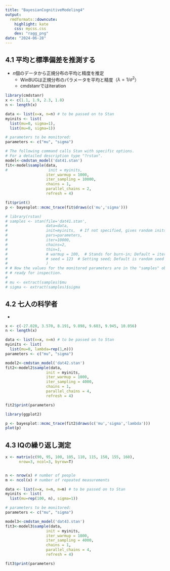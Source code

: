 ```yaml
---
title: "BayesianCognitiveModeling4"
output:
  rmdformats::downcute:
    highlight: kate
    css: mycss.css
    dev: "ragg_png"
date: "2024-06-28"
---
```

## 4.1 平均と標準偏差を推測する
- $n$個のデータから正規分布の平均と精度を推定
  - WinBUGは正規分布のパラメータを平均と精度（$\lambda=1/\sigma^2$）
  - cmdstanrではiteration

```r
library(cmdstanr)
x <- c(1.1, 1.9, 2.3, 1.8)
n <- length(x)

data <- list(x=x, n=n) # to be passed on to Stan
myinits <- list(
  list(mu=0, sigma=1),
  list(mu=0, sigma=1))

# parameters to be monitored: 
parameters <- c("mu", "sigma")

# The following command calls Stan with specific options.
# For a detailed description type "?rstan".
model<-cmdstan_model('dat41.stan')
fit<-model$sample(data,
#                  init = myinits,
                  iter_warmup = 1000,
                  iter_sampling = 10000,
                  chains = 1,
                  parallel_chains = 2,
                  refresh = 4)

fit$print()
p <- bayesplot::mcmc_trace(fit$draws(c('mu','sigma')))

# library(rstan)
# samples <- stan(file='dat41.stan',   
#                 data=data, 
#                 init=myinits,  # If not specified, gives random inits
#                 pars=parameters,
#                 iter=10000, 
#                 chains=2, 
#                 thin=1,
#                 # warmup = 100,  # Stands for burn-in; Default = iter/2
#                 # seed = 123  # Setting seed; Default is random seed
#                 )
# # Now the values for the monitored parameters are in the "samples" object, 
# # ready for inspection.
# 
# mu <- extract(samples)$mu
# sigma <- extract(samples)$sigma 
```

## 4.2 七人の科学者

- 

```r
x <- c(-27.020, 3.570, 8.191, 9.898, 9.603, 9.945, 10.056)
n <- length(x)

data <- list(x=x, n=n) # to be passed on to Stan
myinits <- list(
  list(mu=0, lambda=rep(1,n)))
parameters <- c("mu", "sigma")

model2<-cmdstan_model('dat42.stan')
fit2<-model2$sample(data,
                  init = myinits,
                  iter_warmup = 1000,
                  iter_sampling = 4000,
                  chains = 1,
                  parallel_chains = 4,
                  refresh = 4)

fit2$print(parameters)

library(ggplot2)

p <- bayesplot::mcmc_trace(fit2$draws(c('mu','sigma','lambda')))
plot(p)


```

## 4.3 IQの繰り返し測定

```r
x <- matrix(c(90, 95, 100, 105, 110, 115, 150, 155, 160), 
      nrow=3, ncol=3, byrow=T) 


n <- nrow(x) # number of people
m <- ncol(x) # number of repeated measurements

data <- list(x=x, n=n, m=m) # to be passed on to Stan
myinits <- list(
  list(mu=rep(100, n), sigma=1))

# parameters to be monitored: 
parameters <- c("mu", "sigma")

model3<-cmdstan_model('dat43.stan')
fit3<-model3$sample(data,
                  init = myinits,
                  iter_warmup = 1000,
                  iter_sampling = 4000,
                  chains = 1,
                  parallel_chains = 4,
                  refresh = 4)

fit3$print(parameters)
```

